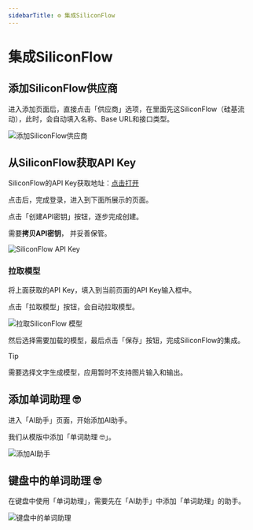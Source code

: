 ```yaml
---
sidebarTitle: ⚙️ 集成SiliconFlow
---
```




# 集成SiliconFlow

## 添加SiliconFlow供应商

进入添加页面后，直接点击「供应商」选项，在里面先这SiliconFlow（硅基流动），此时，会自动填入名称、Base URL和接口类型。

<Image src="/images/ai-service/siliconflow/add-provider.png" alt="添加SiliconFlow供应商"  width={300} height={300} />

## 从SiliconFlow获取API Key

SiliconFlow的API Key获取地址：[点击打开](https://cloud.siliconflow.cn/account/ak)

点击后，完成登录，进入到下面所展示的页面。

点击「创建API密钥」按钮，逐步完成创建。

需要**拷贝API密钥**， 并妥善保管。

<Image src="/images/ai-service/siliconflow/api-key.png" alt="SiliconFlow API Key" />


### 拉取模型

将上面获取的API Key，填入到当前页面的API Key输入框中。

点击「拉取模型」按钮，会自动拉取模型。

<Image src="/images/ai-service/siliconflow/load-models.png" alt="拉取SiliconFlow 模型"  width={300} height={300} />

然后选择需要加载的模型，最后点击「保存」按钮，完成SiliconFlow的集成。

> [!TIP]
> 
> 需要选择文字生成模型，应用暂时不支持图片输入和输出。

## 添加单词助理 🤓

进入「AI助手」页面，开始添加AI助手。

我们从模版中添加「单词助理 🤓」。

<Image src="/images/ai-service/siliconflow/ai-assistant.gif" alt="添加AI助手"  width={300} height={300} />



## 键盘中的单词助理 🤓

在键盘中使用「单词助理」，需要先在「AI助手」中添加「单词助理」的助手。


<Image src="/images/ai-service/siliconflow/keyboard-ai-assistant.gif" alt="键盘中的单词助理"  width={300} height={300} />



